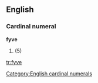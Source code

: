 ==English==

===Cardinal numeral===
'''fyve'''

# {{obsolete spelling of|five}} (5)

[[Category:English cardinal numerals]]
[[tr:fyve]]